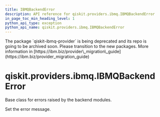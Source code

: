 ```yaml
---
title: IBMQBackendError
description: API reference for qiskit.providers.ibmq.IBMQBackendError
in_page_toc_min_heading_level: 1
python_api_type: exception
python_api_name: qiskit.providers.ibmq.IBMQBackendError
---
```


<Admonition title="Warning" type="caution">
  The package `qiskit-ibmq-provider` is being deprecated and its repo is going to be archived soon. Please transition to the new packages. More information in [https://ibm.biz/provider\_migration\_guide](https://ibm.biz/provider_migration_guide)
</Admonition>

# qiskit.providers.ibmq.IBMQBackendError

<Class id="qiskit.providers.ibmq.IBMQBackendError" name="IBMQBackendError" isDedicatedPage={true} github="https://github.com/qiskit/qiskit-ibmq-provider/tree/stable/0.20/qiskit/providers/ibmq/exceptions.py" signature="IBMQBackendError(*message)">
  Base class for errors raised by the backend modules.

  Set the error message.
</Class>

